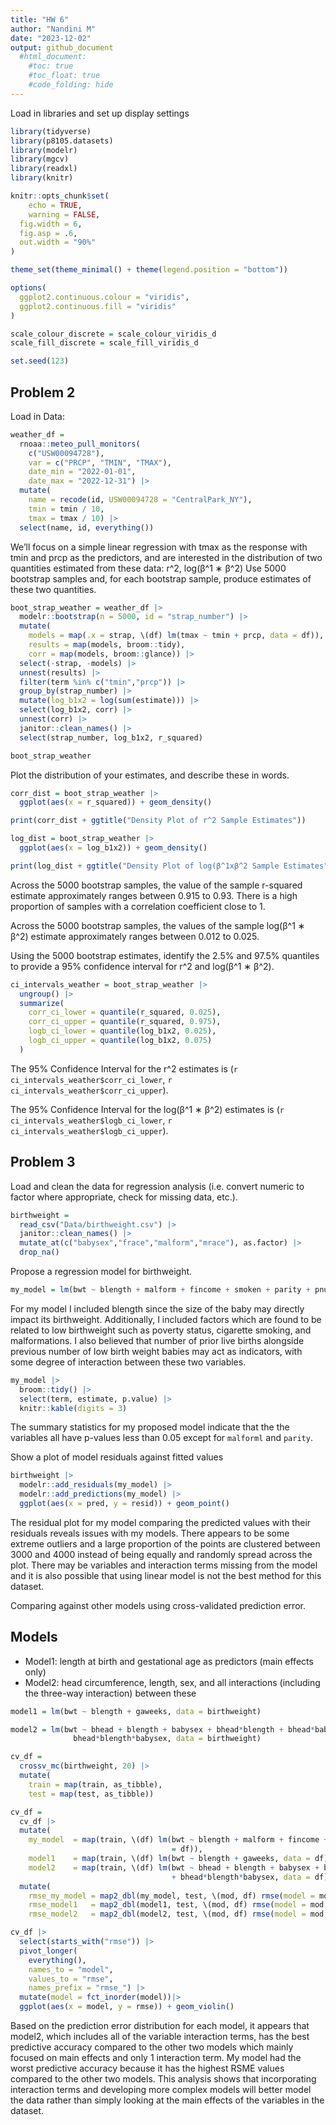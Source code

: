 ```yaml
---
title: "HW 6"
author: "Nandini M"
date: "2023-12-02"
output: github_document
  #html_document:
    #toc: true
    #toc_float: true
    #code_folding: hide
---
```


Load in libraries and set up display settings
```r
library(tidyverse)
library(p8105.datasets)
library(modelr)
library(mgcv)
library(readxl)
library(knitr)

knitr::opts_chunk$set(
	echo = TRUE,
	warning = FALSE,
  fig.width = 6,
  fig.asp = .6,
  out.width = "90%"
)

theme_set(theme_minimal() + theme(legend.position = "bottom"))

options(
  ggplot2.continuous.colour = "viridis",
  ggplot2.continuous.fill = "viridis"
)

scale_colour_discrete = scale_colour_viridis_d
scale_fill_discrete = scale_fill_viridis_d
```

```r
set.seed(123)
```

## Problem 2 

Load in Data:

```r
weather_df = 
  rnoaa::meteo_pull_monitors(
    c("USW00094728"),
    var = c("PRCP", "TMIN", "TMAX"), 
    date_min = "2022-01-01",
    date_max = "2022-12-31") |>
  mutate(
    name = recode(id, USW00094728 = "CentralPark_NY"),
    tmin = tmin / 10,
    tmax = tmax / 10) |>
  select(name, id, everything())
```

We’ll focus on a simple linear regression with tmax as the response with tmin and prcp as the predictors, and are interested in the distribution of two quantities estimated from these data: r^2, log(β^1 ∗ β^2)
Use 5000 bootstrap samples and, for each bootstrap sample, produce estimates of these two quantities. 

```r
boot_strap_weather = weather_df |> 
  modelr::bootstrap(n = 5000, id = "strap_number") |> 
  mutate(
    models = map(.x = strap, \(df) lm(tmax ~ tmin + prcp, data = df)),
    results = map(models, broom::tidy),
    corr = map(models, broom::glance)) |> 
  select(-strap, -models) |> 
  unnest(results) |> 
  filter(term %in% c("tmin","prcp")) |> 
  group_by(strap_number) |> 
  mutate(log_b1x2 = log(sum(estimate))) |> 
  select(log_b1x2, corr) |> 
  unnest(corr) |> 
  janitor::clean_names() |> 
  select(strap_number, log_b1x2, r_squared)

boot_strap_weather
```

Plot the distribution of your estimates, and describe these in words. 

```r
corr_dist = boot_strap_weather |> 
  ggplot(aes(x = r_squared)) + geom_density()

print(corr_dist + ggtitle("Density Plot of r^2 Sample Estimates"))

log_dist = boot_strap_weather |> 
  ggplot(aes(x = log_b1x2)) + geom_density()

print(log_dist + ggtitle("Density Plot of log(β^1xβ^2 Sample Estimates"))
```

Across the 5000 bootstrap samples, the value of the sample r-squared estimate approximately ranges between 0.915 to 0.93. There is a high proportion of samples with a correlation coefficient close to 1.

Across the 5000 bootstrap samples, the values of the sample log(β^1 ∗ β^2) estimate approximately ranges between 0.012 to 0.025.

Using the 5000 bootstrap estimates, identify the 2.5% and 97.5% quantiles to provide a 95% confidence interval for r^2 and log(β^1 ∗ β^2).

```r
ci_intervals_weather = boot_strap_weather |>
  ungroup() |> 
  summarize(
    corr_ci_lower = quantile(r_squared, 0.025),
    corr_ci_upper = quantile(r_squared, 0.975),
    logb_ci_lower = quantile(log_b1x2, 0.025),
    logb_ci_upper = quantile(log_b1x2, 0.075)
  ) 
```

The 95% Confidence Interval for the r^2 estimates is (`r ci_intervals_weather$corr_ci_lower`, `r ci_intervals_weather$corr_ci_upper`).

The 95% Confidence Interval for the log(β^1 ∗ β^2) estimates is (`r ci_intervals_weather$logb_ci_lower`, `r ci_intervals_weather$logb_ci_upper`).

## Problem 3

Load and clean the data for regression analysis (i.e. convert numeric to factor where appropriate, check for missing data, etc.).

```r
birthweight = 
  read_csv("Data/birthweight.csv") |> 
  janitor::clean_names() |> 
  mutate_at(c("babysex","frace","malform","mrace"), as.factor) |> 
  drop_na()
```

Propose a regression model for birthweight. 

```r
my_model = lm(bwt ~ blength + malform + fincome + smoken + parity + pnumlbw + parity*pnumlbw, data = birthweight)
```

For my model I included blength since the size of the baby may directly impact its birthweight. Additionally, I included factors which are found to be related to low birthweight such as poverty status, cigarette smoking, and malformations. I also believed that number of prior live births alongside previous number of low birth weight babies may act as indicators, with some degree of interaction between these two variables.

```r
my_model |> 
  broom::tidy() |> 
  select(term, estimate, p.value) |> 
  knitr::kable(digits = 3)
```

The summary statistics for my proposed model indicate that the the variables all have p-values less than 0.05 except for `malforml` and `parity`.

Show a plot of model residuals against fitted values

```r
birthweight |> 
  modelr::add_residuals(my_model) |> 
  modelr::add_predictions(my_model) |> 
  ggplot(aes(x = pred, y = resid)) + geom_point()
```

The residual plot for my model comparing the predicted values with their residuals reveals issues with my models. There appears to be some extreme outliers and a large proportion of the points are clustered between 3000 and 4000 instead of being equally and randomly spread across the plot. There may be variables and interaction terms missing from the model and it is also possible that using linear model is not the best method for this dataset.

Comparing against other models using cross-validated prediction error.

Models 
----------------
*   Model1: length at birth and gestational age as predictors (main effects only)
*   Model2: head circumference, length, sex, and all interactions (including the three-way interaction) between these

```r
model1 = lm(bwt ~ blength + gaweeks, data = birthweight)

model2 = lm(bwt ~ bhead + blength + babysex + bhead*blength + bhead*babysex + blength*babysex + 
              bhead*blength*babysex, data = birthweight)
```

```r
cv_df = 
  crossv_mc(birthweight, 20) |> 
  mutate(
    train = map(train, as_tibble),
    test = map(test, as_tibble))

cv_df = 
  cv_df |> 
  mutate(
    my_model  = map(train, \(df) lm(bwt ~ blength + malform + fincome + smoken + parity + pnumlbw + parity*pnumlbw, data
                                    = df)),
    model1    = map(train, \(df) lm(bwt ~ blength + gaweeks, data = df)),
    model2    = map(train, \(df) lm(bwt ~ bhead + blength + babysex + bhead*blength + bhead*babysex + blength*babysex 
                                    + bhead*blength*babysex, data = df))) |> 
  mutate(
    rmse_my_model = map2_dbl(my_model, test, \(mod, df) rmse(model = mod, data = df)),
    rmse_model1   = map2_dbl(model1, test, \(mod, df) rmse(model = mod, data = df)),
    rmse_model2   = map2_dbl(model2, test, \(mod, df) rmse(model = mod, data = df)))

cv_df |> 
  select(starts_with("rmse")) |> 
  pivot_longer(
    everything(), 
    names_to = "model", 
    values_to = "rmse", 
    names_prefix = "rmse_") |> 
  mutate(model = fct_inorder(model))|> 
  ggplot(aes(x = model, y = rmse)) + geom_violin()
```

Based on the prediction error distribution for each model, it appears that model2, which includes all of the variable interaction terms, has the best predictive accuracy compared to the other two models which mainly focused on main effects and only 1 interaction term. My model had the worst predictive accuracy because it has the highest RSME values compared to the other two models. This analysis shows that incorporating interaction terms and developing more complex models will better model the data rather than simply looking at the main effects of the variables in the dataset.